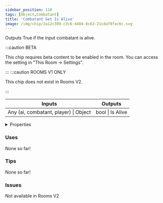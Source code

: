 ```yaml
---
sidebar_position: 110
tags: [Object,Combatant]
title: 'Combatant Get Is Alive'
image: /img/chip/2a12c389-c3c6-4484-8c63-21cdaf0fac6c.svg
---
```


Outputs True if the input combatant is alive.

:::caution BETA

This chip requires beta content to be enabled in the room. You can access the setting in "This Room -> Settings".

:::
:::caution ROOMS V1 ONLY
    
This chip does not exist in Rooms V2.

:::


<IChip uuid="2a12c389-c3c6-4484-8c63-21cdaf0fac6c"/>

<table><thead><tr><th>Inputs</th><th>Outputs</th></tr></thead><tbody><tr><td>Any (ai, combatant, player) | Object</td><td>bool | Is Alive</td></tr></tbody></table>

<details>
  <summary>Properties</summary>
  <div>
    <div>
    <table>
      <tbody>
        <tr>
          <td>Is beta required?</td>
          <td>Yes</td>
        </tr>
        <tr>
          <td>Is chip a trolling risk?</td>
          <td>No</td>
        </tr>
        <tr>
          <td>Is chip a role assignment risk?</td>
          <td>No</td>
        </tr>
        <tr>
          <td>Chip UUID</td>
          <td>2a12c389-c3c6-4484-8c63-21cdaf0fac6c</td>
        </tr>
        <tr>
          <td>Room availability</td>
          <td>Rooms V1 only</td>
        </tr>
      </tbody>
    </table>
    </div>
  </div>
</details>

### Uses

None so far!

### Tips

None so far!

### Issues

Not available in Rooms V2
